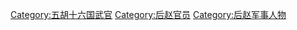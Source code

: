 [[Category:五胡十六国武官|Category:五胡十六国武官]]
[[Category:后赵官员|Category:后赵官员]]
[[Category:后赵军事人物|Category:后赵军事人物]]